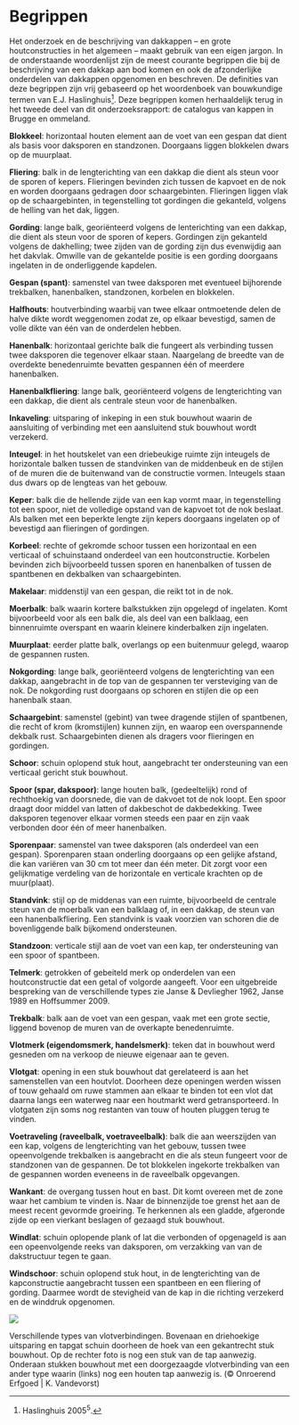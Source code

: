 # Begrippen

Het onderzoek en de beschrijving van dakkappen -- en grote houtconstructies in het algemeen -- maakt gebruik van een eigen jargon. In de onderstaande woordenlijst zijn de meest courante begrippen die bij de beschrijving van een dakkap aan bod komen en ook de afzonderlijke onderdelen van dakkappen opgenomen en beschreven. De definities van deze begrippen zijn vrij gebaseerd op het woordenboek van bouwkundige termen van E.J. Haslinghuis[^begrippen-1]. Deze begrippen komen herhaaldelijk terug in het tweede deel van dit onderzoeksrapport: de catalogus van kappen in Brugge en ommeland.

[^begrippen-1]: Haslinghuis 2005^5^.

**Blokkeel**: horizontaal houten element aan de voet van een gespan dat dient als basis voor daksporen en standzonen. Doorgaans liggen blokkelen dwars op de muurplaat.

**Fliering**: balk in de lengterichting van een dakkap die dient als steun voor de sporen of kepers. Flieringen bevinden zich tussen de kapvoet en de nok en worden doorgaans gedragen door schaargebinten. Flieringen liggen vlak op de schaargebinten, in tegenstelling tot gordingen die gekanteld, volgens de helling van het dak, liggen.

**Gording**: lange balk, georiënteerd volgens de lenterichting van een dakkap, die dient als steun voor de sporen of kepers. Gordingen zijn gekanteld volgens de dakhelling; twee zijden van de gording zijn dus evenwijdig aan het dakvlak. Omwille van de gekantelde positie is een gording doorgaans ingelaten in de onderliggende kapdelen.

**Gespan (spant)**: samenstel van twee daksporen met eventueel bijhorende trekbalken, hanenbalken, standzonen, korbelen en blokkelen.

**Halfhouts**: houtverbinding waarbij van twee elkaar ontmoetende delen de halve dikte wordt weggenomen zodat ze, op elkaar bevestigd, samen de volle dikte van één van de onderdelen hebben.

**Hanenbalk**: horizontaal gerichte balk die fungeert als verbinding tussen twee daksporen die tegenover elkaar staan. Naargelang de breedte van de overdekte benedenruimte bevatten gespannen één of meerdere hanenbalken.

**Hanenbalkfliering**: lange balk, georiënteerd volgens de lengterichting van een dakkap, die dient als centrale steun voor de hanenbalken.

**Inkaveling**: uitsparing of inkeping in een stuk bouwhout waarin de aansluiting of verbinding met een aansluitend stuk bouwhout wordt verzekerd.

**Inteugel**: in het houtskelet van een driebeukige ruimte zijn inteugels de horizontale balken tussen de standvinken van de middenbeuk en de stijlen of de muren die de buitenwand van de constructie vormen. Inteugels staan dus dwars op de lengteas van het gebouw.

**Keper**: balk die de hellende zijde van een kap vormt maar, in tegenstelling tot een spoor, niet de volledige opstand van de kapvoet tot de nok beslaat. Als balken met een beperkte lengte zijn kepers doorgaans ingelaten op of bevestigd aan flieringen of gordingen.

**Korbeel**: rechte of gekromde schoor tussen een horizontaal en een verticaal of schuinstaand onderdeel van een houtconstructie. Korbelen bevinden zich bijvoorbeeld tussen sporen en hanenbalken of tussen de spantbenen en dekbalken van schaargebinten.

**Makelaar**: middenstijl van een gespan, die reikt tot in de nok.

**Moerbalk**: balk waarin kortere balkstukken zijn opgelegd of ingelaten. Komt bijvoorbeeld voor als een balk die, als deel van een balklaag, een binnenruimte overspant en waarin kleinere kinderbalken zijn ingelaten.

**Muurplaat**: eerder platte balk, overlangs op een buitenmuur gelegd, waarop de gespannen rusten.

**Nokgording**: lange balk, georiënteerd volgens de lengterichting van een dakkap, aangebracht in de top van de gespannen ter versteviging van de nok. De nokgording rust doorgaans op schoren en stijlen die op een hanenbalk staan.

**Schaargebint**: samenstel (gebint) van twee dragende stijlen of spantbenen, die recht of krom (kromstijlen) kunnen zijn, en waarop een overspannende dekbalk rust. Schaargebinten dienen als dragers voor flieringen en gordingen.

**Schoor**: schuin oplopend stuk hout, aangebracht ter ondersteuning van een verticaal gericht stuk bouwhout.

**Spoor (spar, dakspoor)**: lange houten balk, (gedeeltelijk) rond of rechthoekig van doorsnede, die van de dakvoet tot de nok loopt. Een spoor draagt door middel van latten of dakbeschot de dakbedekking. Twee daksporen tegenover elkaar vormen steeds een paar en zijn vaak verbonden door één of meer hanenbalken.

**Sporenpaar**: samenstel van twee daksporen (als onderdeel van een gespan). Sporenparen staan onderling doorgaans op een gelijke afstand, die kan variëren van 30 cm tot meer dan één meter. Dit zorgt voor een gelijkmatige verdeling van de horizontale en verticale krachten op de muur(plaat).

**Standvink**: stijl op de middenas van een ruimte, bijvoorbeeld de centrale steun van de moerbalk van een balklaag of, in een dakkap, de steun van een hanenbalkfliering. Een standvink is vaak voorzien van schoren die de bovenliggende balk bijkomend ondersteunen.

**Standzoon**: verticale stijl aan de voet van een kap, ter ondersteuning van een spoor of spantbeen.

**Telmerk**: getrokken of gebeiteld merk op onderdelen van een houtconstructie dat een getal of volgorde aangeeft. Voor een uitgebreide bespreking van de verschillende types zie Janse & Devliegher 1962, Janse 1989 en Hoffsummer 2009.

**Trekbalk**: balk aan de voet van een gespan, vaak met een grote sectie, liggend bovenop de muren van de overkapte benedenruimte.

**Vlotmerk (eigendomsmerk, handelsmerk)**: teken dat in bouwhout werd gesneden om na verkoop de nieuwe eigenaar aan te geven.

**Vlotgat**: opening in een stuk bouwhout dat gerelateerd is aan het samenstellen van een houtvlot. Doorheen deze openingen werden wissen of touw gehaald om ruwe stammen aan elkaar te binden tot een vlot dat daarna langs een waterweg naar een houtmarkt werd getransporteerd. In vlotgaten zijn soms nog restanten van touw of houten pluggen terug te vinden.

**Voetraveling (raveelbalk, voetraveelbalk)**: balk die aan weerszijden van een kap, volgens de lengterichting van het gebouw, tussen twee opeenvolgende trekbalken is aangebracht en die als steun fungeert voor de standzonen van de gespannen. De tot blokkelen ingekorte trekbalken van de gespannen worden eveneens in de raveelbalk opgevangen.

**Wankant**: de overgang tussen hout en bast. Dit komt overeen met de zone waar het cambium te vinden is. Naar de binnenzijde toe grenst het aan de meest recent gevormde groeiring. Te herkennen als een gladde, afgeronde zijde op een vierkant beslagen of gezaagd stuk bouwhout.

**Windlat**: schuin oplopende plank of lat die verbonden of opgenageld is aan een opeenvolgende reeks van daksporen, om verzakking van van de dakstructuur tegen te gaan.

**Windschoor**: schuin oplopend stuk hout, in de lengterichting van de kapconstructie aangebracht tussen een spantbeen en een fliering of gording. Daarmee wordt de stevigheid van de kap in die richting verzekerd en de winddruk opgenomen.


::: {#fig-5-1}
![](./figuren/image8.png)

Verschillende types van vlotverbindingen. Bovenaan en driehoekige uitsparing en tapgat schuin doorheen de hoek van een gekantrecht stuk bouwhout. Op de rechter foto is nog een stuk van de tap aanwezig. Onderaan stukken bouwhout met een doorgezaagde vlotverbinding van een ander type waarin (links) nog een houten tap aanwezig is. (© Onroerend Erfgoed \| K. Vandevorst)
:::

